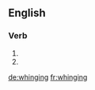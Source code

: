 ==English==

===Verb===
{{head|en}}

# {{present participle of|whing|lang=en}}
# {{present participle of|whinge|lang=en}}

[[de:whinging]]
[[fr:whinging]]